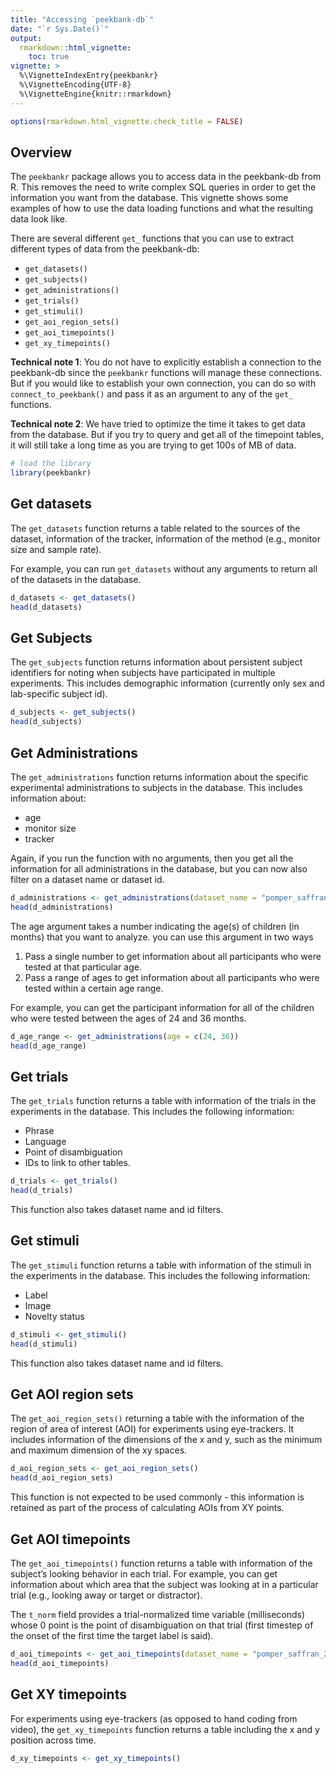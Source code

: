 ```yaml
---
title: "Accessing `peekbank-db`"
date: "`r Sys.Date()`"
output:
  rmarkdown::html_vignette:
    toc: true
vignette: >
  %\VignetteIndexEntry{peekbankr}
  %\VignetteEncoding{UTF-8}
  %\VignetteEngine{knitr::rmarkdown}
---
```


```r
options(rmarkdown.html_vignette.check_title = FALSE)
```

## Overview
  
The `peekbankr` package allows you to access data in the peekbank-db from R. This removes the need to write complex SQL queries in order to get the information you want from the database. This vignette shows some examples of how to use the data loading functions and what the resulting data look like.
  
There are several different `get_` functions that you can use to extract different types of data from the peekbank-db: 
  
  * `get_datasets()`
  * `get_subjects()`
  * `get_administrations()`
  * `get_trials()`
  * `get_stimuli()`
  * `get_aoi_region_sets()`
  * `get_aoi_timepoints()`
  * `get_xy_timepoints()`
  
**Technical note 1**: You do not have to explicitly establish a connection to the peekbank-db since the `peekbankr` functions will manage these connections. But if you would like to establish your own connection, you can do so with `connect_to_peekbank()` and pass it as an argument to any of the `get_` functions.
  
**Technical note 2**: We have tried to optimize the time it takes to get data from the database. But if you try to query and get all of the timepoint tables, it will still take a long time as you are trying to get 100s of MB of data.
  
```r
# load the library
library(peekbankr)
```

## Get datasets

The `get_datasets` function returns a table related to the sources of the dataset, information of the tracker, information of the method (e.g., monitor size and sample rate). 

For example, you can run `get_datasets` without any arguments to return all of the datasets in the database.

```r
d_datasets <- get_datasets()
head(d_datasets)
```

## Get Subjects

The `get_subjects` function returns information about persistent subject identifiers for noting when subjects have participated in multiple experiments. This includes demographic information (currently only sex and lab-specific subject id). 

```r
d_subjects <- get_subjects()
head(d_subjects)
```


## Get Administrations

The `get_administrations` function returns information about the specific experimental administrations to subjects in the database. This includes information about:

  * age
  * monitor size
  * tracker

Again, if you run the function with no arguments, then you get all the information for all administrations in the database, but you can now also filter on a dataset name or dataset id.

```r
d_administrations <- get_administrations(dataset_name = "pomper_saffran_2016")
head(d_administrations)
```


The age argument takes a number indicating the age(s) of children (in months) that you want to analyze. you can use this argument in two ways 

  1. Pass a single number to get information about all participants who were tested at that particular age. 
  2. Pass a range of ages to get information about all participants who were tested within a certain age range. 

For example, you can get the participant information for all of the children who were tested between the ages of 24 and 36 months. 

```r
d_age_range <- get_administrations(age = c(24, 36))
head(d_age_range)
```

## Get trials

The `get_trials` function returns a table with information of the trials in the experiments in the database. This includes the following information:

  * Phrase
  * Language
  * Point of disambiguation
  * IDs to link to other tables. 

```r
d_trials <- get_trials()
head(d_trials)
```  

This function also takes dataset name and id filters.

## Get stimuli

The `get_stimuli` function returns a table with information of the stimuli in the experiments in the database. This includes the following information:

  * Label
  * Image
  * Novelty status

```r
d_stimuli <- get_stimuli()
head(d_stimuli)
```  

This function also takes dataset name and id filters.

## Get AOI region sets

The `get_aoi_region_sets()` returning a table with the information of the region of area of interest (AOI) for experiments using eye-trackers. It includes information of the dimensions of the x and y, such as the minimum and maximum dimension of the xy spaces. 

```r
d_aoi_region_sets <- get_aoi_region_sets()
head(d_aoi_region_sets)
```

This function is not expected to be used commonly - this information is retained as part of the process of calculating AOIs from XY points.

## Get AOI timepoints 

The `get_aoi_timepoints()` function returns a table with information of the subject's looking behavior in each trial. For example, you can get information about which area that the subject was looking at in a particular trial (e.g., looking away or target or distractor). 

The `t_norm` field provides a trial-normalized time variable (milliseconds) whose 0 point is the point of disambiguation on that trial (first timestep of the onset of the first time the target label is said). 

```r
d_aoi_timepoints <- get_aoi_timepoints(dataset_name = "pomper_saffran_2016")
head(d_aoi_timepoints)
```

## Get XY timepoints

For experiments using eye-trackers (as opposed to hand coding from video), the `get_xy_timepoints` function returns a table including the x and y position across time. 

```r
d_xy_timepoints <- get_xy_timepoints()
```
